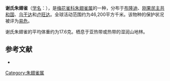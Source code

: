 {{noteTA
|G1=unit
}}
{{Speciesbox
| name = 谢氏朱翅雀
| image = 
| status = VU | status_system = IUCN3.1
| genus = Cryptospiza
| species = shelleyi
| authority = {{link-en|理查德·鲍德勒·夏普|Richard Bowdler Sharpe|Sharpe}}, 1902
}}

'''谢氏朱翅雀'''（[[学名|学名]]：{{lang|la|''Cryptospiza shelleyi''}}），是[[梅花雀科|梅花雀科]][[朱翅雀属|朱翅雀属]]的一种，分布于[[布隆迪|布隆迪]]、[[刚果民主共和国|刚果民主共和国]]、[[乌干达|乌干达]]和[[卢旺达|卢旺达]]。全球活动范围约为46,200平方千米。该物种的保护状况被评为[[易危|易危]]。

谢氏朱翅雀的平均体重约为17.6克。栖息于亚热带或热带的湿润山地林。

== 参考文献 ==
*{{cite web|url=http://www.birdlife.org/datazone/speciesfactsheet.php?id=8616&m=0|title=Cryptospiza shelleyi|publisher=BirdLife|accessdate=2011-06-27}}
{{Taxonbar|from=Q930263}}

[[Category:朱翅雀属|Category:朱翅雀属]]